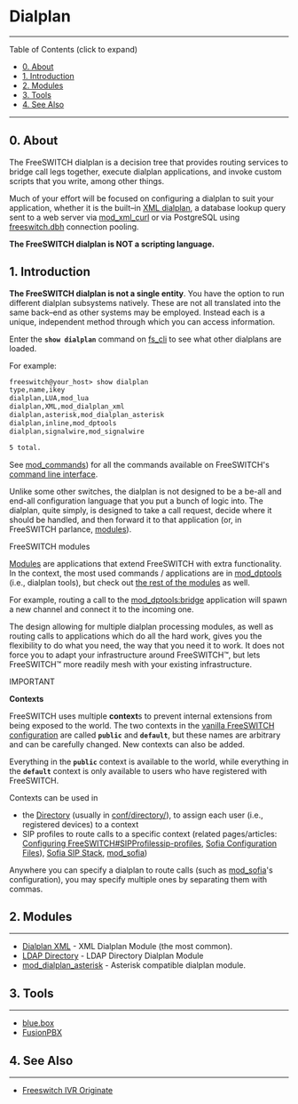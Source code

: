 
# Dialplan 

 

---

Table of Contents (click to expand)

* [0\. About](#0-about)
* [1\. Introduction](#1-introduction)
* [2\. Modules](#2-modules)
* [3\. Tools](#3-tools)
* [4\. See Also](#4-see-also--)

---

## 0\. About

The FreeSWITCH dialplan is a decision tree that provides routing services to bridge call legs together, execute dialplan applications, and invoke custom scripts that you write, among other things.

Much of your effort will be focused on configuring a dialplan to suit your application, whether it is the built–in [XML dialplan](./XML-Dialplan/index.mdx#about), a database lookup query sent to a web server via [mod\_xml\_curl](../Modules/mod_xml_curl_1049001.mdx) or via PostgreSQL using [freeswitch.dbh](../Databases/Lua-FreeSWITCH-Dbh_3965358.mdx#about) connection pooling.

**The FreeSWITCH dialplan is NOT a scripting language.**

## 1\. Introduction

**The FreeSWITCH dialplan is not a single entity**. You have the option to run different dialplan subsystems natively. These are not all translated into the same back–end as other systems may be employed. Instead each is a unique, independent method through which you can access information.

Enter the **`show dialplan`** command on [fs\_cli](../Client-and-Developer-Interfaces/1048948.mdx#or) to see what other dialplans are loaded.

For example:

```xml
freeswitch@your_host> show dialplan
type,name,ikey
dialplan,LUA,mod_lua
dialplan,XML,mod_dialplan_xml
dialplan,asterisk,mod_dialplan_asterisk
dialplan,inline,mod_dptools
dialplan,signalwire,mod_signalwire

5 total.

```

See [mod\_commands](../Modules/mod_commands_1966741.mdx)) for all the commands available on FreeSWITCH's [command line interface](../Client-and-Developer-Interfaces/1048948.mdx#or).

Unlike some other switches, the dialplan is not designed to be a be-all and end-all configuration language that you put a bunch of logic into. The dialplan, quite simply, is designed to take a call request, decide where it should be handled, and then forward it to that application (or, in FreeSWITCH parlance, [modules](../Modules/index.mdx#about)). 

FreeSWITCH modules

[Modules](../Modules/index.mdx#about) are applications that extend FreeSWITCH with extra functionality. In the context, the most used commands / applications are in [mod\_dptools](../Modules/mod_dptools_1970333.mdx#c) (i.e., dialplan tools), but check out [the rest of the modules](../Modules/index.mdx#about) as well.

For example, routing a call to the [mod\_dptools:bridge](../Modules/mod-dptools/6586484.mdx#45-user) application will spawn a new channel and connect it to the incoming one.

The design allowing for multiple dialplan processing modules, as well as routing calls to applications which do all the hard work, gives you the flexibility to do what you need, the way that you need it to work. It does not force you to adapt your infrastructure around FreeSWITCH™, but lets FreeSWITCH™ more readily mesh with your existing infrastructure.

IMPORTANT

**Contexts**

FreeSWITCH uses multiple **context**s to prevent internal extensions from being exposed to the world. The two contexts in the [vanilla FreeSWITCH configuration](../Configuration/Default-Configuration_6587388.mdx#mod_vp8) are called **`public`** and **`default`**, but these names are arbitrary and can be carefully changed. New contexts can also be added.

Everything in the **`public`** context is available to the world, while everything in the **`default`** context is only available to users who have registered with FreeSWITCH.

Contexts can be used in

* the [Directory](../Directory/index.mdx#about) (usually in [conf/directory/](../Configuration/Default-Configuration_6587388#configuration)), to assign each user (i.e., registered devices) to a context
* SIP profiles to route calls to a specific context (related pages/articles: [Configuring FreeSWITCH#SIPProfilessip-profiles](../Configuration/Configuring-FreeSWITCH/index.mdx#configuration), [Sofia Configuration Files](../Configuration/Sofia-SIP-Stack/Sofia-Configuration-Files_7144453.mdx)), [Sofia SIP Stack](../Configuration/Sofia-SIP-Stack/index.mdx#faq), [mod\_sofia](../Modules/mod_sofia_1048707.mdx#about))

Anywhere you can specify a dialplan to route calls (such as [mod\_sofia](../Modules/mod_sofia_1048707.mdx#about)'s configuration), you may specify multiple ones by separating them with commas.

## 2\. Modules

---

* [Dialplan XML](./XML-Dialplan/index.mdx#about) \- XML Dialplan Module (the most common).
* [LDAP Directory](../Directory/LDAP-Directory_1048997.mdx#about) \- LDAP Directory Dialplan Module
* [mod\_dialplan\_asterisk](../Modules/mod_dialplan_asterisk_3966416.mdx#about) \- Asterisk compatible dialplan module.

## 3\. Tools

---

* [blue.box](http://www.2600hz.org/)
* [FusionPBX](http://www.fusionpbx.com/)

## 4\. See Also  

---

* [Freeswitch IVR Originate](./Freeswitch-IVR-Originate_9634753.mdx#channel-variables)

  


